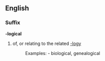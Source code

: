 ==English==
===Suffix===
'''-logical'''
# of, or relating to the related [[-logy]]
#:Examples: - biological, genealogical